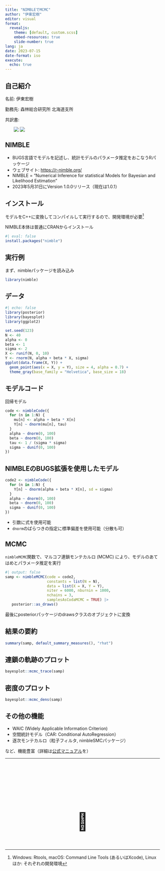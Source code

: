 ```yaml
---
title: "NIMBLEでMCMC"
author: "伊東宏樹"
editor: visual
format:
  revealjs:
    theme: [default, custom.scss]
    embed-resources: true
    slide-number: true
lang: ja
date: 2023-07-15
date-format: iso
execute:
  echo: true
---
```


## 自己紹介

名前: 伊東宏樹

勤務先: 森林総合研究所 北海道支所

共訳書:

::: {style="margin-left: 2em; text-align: left;"}
[![](https://www.hanmoto.com/bd/img/9784320057807.jpg){fig-alt="BUGSで学ぶ階層モデリング入門" style="vertical-align: top;"}](https://www.hanmoto.com/bd/isbn/9784320057807) [![](https://www.hanmoto.com/bd/img/9784320058149.jpg){fig-alt="生態学のための階層モデリング" style="vertical-align: top;"}](https://www.hanmoto.com/bd/isbn/9784320058149)
:::

## NIMBLE

-   BUGS言語でモデルを記述し、統計モデルのパラメータ推定をおこなうRパッケージ
-   ウェブサイト: <https://r-nimble.org/>
-   NIMBLE = "Numerical Inference for statistical Models for Bayesian and Likelihood Estimation"
-   2023年5月31日にVersion 1.0.0リリース（現在は1.0.1）

## インストール

モデルをC++に変換してコンパイルして実行するので、開発環境が必要[^1]

[^1]: Windows: Rtools, macOS: Command Line Tools (あるいはXcode), Linuxほか: それぞれの開発環境

NIMBLE本体は普通にCRANからインストール

```r
#| eval: false
install.packages("nimble")
```

## 実行例

まず、nimbleパッケージを読み込み

```r
library(nimble)
```

## データ

```r
#| echo: false
library(posterior)
library(bayesplot)
library(ggplot2)

set.seed(123)
N <- 40
alpha <- 0
beta <- 1
sigma <- 2
X <- runif(N, 0, 10)
Y <- rnorm(N, alpha + beta * X, sigma)
ggplot(data.frame(X, Y)) +
  geom_point(aes(x = X, y = Y), size = 4, alpha = 0.7) +
  theme_gray(base_family = "Helvetica", base_size = 18)
```

## モデルコード

回帰モデル

```r
code <- nimbleCode({
  for (n in 1:N) {
    mu[n] <- alpha + beta * X[n]
    Y[n] ~ dnorm(mu[n], tau)
  }
  alpha ~ dnorm(0, 100)
  beta ~ dnorm(0, 100)
  tau <- 1 / (sigma * sigma)
  sigma ~ dunif(0, 100)
})
```

## NIMBLEのBUGS拡張を使用したモデル

```r
code2 <- nimbleCode({
  for (n in 1:N) {
    Y[n] ~ dnorm(alpha + beta * X[n], sd = sigma)
  }
  alpha ~ dnorm(0, 100)
  beta ~ dnorm(0, 100)
  sigma ~ dunif(0, 100)
})
```

-   引数に式を使用可能
-   `dnorm`のばらつきの指定に標準偏差を使用可能（分散も可）

## MCMC

`nimbleMCMC`関数で、マルコフ連鎖モンテカルロ (MCMC) により、モデルのあてはめとパラメータ推定を実行

```r
#| output: false
samp <- nimbleMCMC(code = code2,
                   constants = list(N = N),
                   data = list(X = X, Y = Y),
                   niter = 6000, nburnin = 1000,
                   nchains = 3,
                   samplesAsCodaMCMC = TRUE) |>
   posterior::as_draws()
```

最後にposteriorパッケージのdrawsクラスのオブジェクトに変換

## 結果の要約

```r
summary(samp, default_summary_measures(), "rhat")
```

## 連鎖の軌跡のプロット

```r
bayesplot::mcmc_trace(samp)
```

## 密度のプロット

```r
bayesplot::mcmc_dens(samp)
```

## その他の機能

-   WAIC (Widely Applicable Information Criterion)
-   空間統計モデル（CAR: Conditional AutoRegression）
-   逐次モンテカルロ（粒子フィルタ, nimbleSMCパッケージ）

など、機能豊富（詳細は[公式マニュアル](https://r-nimble.org/html_manual/cha-welcome-nimble.html)を）

------------------------------------------------------------------------

::: {style="padding-top: 20%; text-align: center; font-size: 400%;"}
🥳
:::
